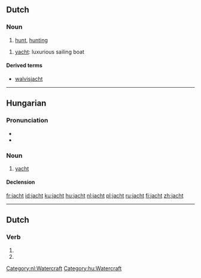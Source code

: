 ==Dutch==
===Noun===
{{nl-noun|g1=f|g2=m|*|*}}
# [[hunt]], [[hunting]]

{{nl-noun|g=n||*}}
# [[yacht]]: luxurious sailing boat

====Derived terms====
* [[walvisjacht]]

[[Category:nl:Watercraft]]

----

==Hungarian==

===Pronunciation===
* {{IPA|/ˈjɒχt/|lang=hu}}
* {{hyphenation|jacht}}

===Noun===
{{hu-noun|ok}}

# [[yacht]] {{gloss|luxurious sailing boat}}

====Declension====
{{hu-decl-ok|jach|t|ot}}{{hu-pos-otok|jacht|j|jai}}

[[Category:hu:Watercraft]]

[[fr:jacht]]
[[id:jacht]]
[[ku:jacht]]
[[hu:jacht]]
[[nl:jacht]]
[[pl:jacht]]
[[ru:jacht]]
[[fi:jacht]]
[[zh:jacht]]

----
==Dutch==
===Verb===
{{infl|nl}}

# {{nl-verb-form|p=123|n=sg|t=pres|m=ind|jachten}}
# {{nl-verb-form|m=imp|jachten}}
{{rfc-auto}}